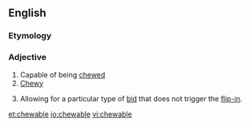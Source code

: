 ==English==

===Etymology===
{{suffix|chew|able}}

===Adjective===
{{en-adj}}

# Capable of being [[chew]]ed
# [[chewy|Chewy]]
# {{context|finance|of a [[poison pill]]|lang=en}} Allowing for a particular type of [[bid]] that does not trigger the [[flip-in]].

[[et:chewable]]
[[io:chewable]]
[[vi:chewable]]